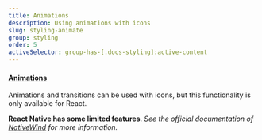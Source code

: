 ```yaml
---
title: Animations
description: Using animations with icons
slug: styling-animate
group: styling
order: 5
activeSelector: group-has-[.docs-styling]:active-content
---
```


#### [Animations](https://tailwindcss.com/docs/animation)
Animations and transitions can be used with icons,
but this functionality is only available for React.

**React Native has some limited features**. _See the official documentation of [NativeWind](https://www.nativewind.dev/core-concepts/states) for more information._

